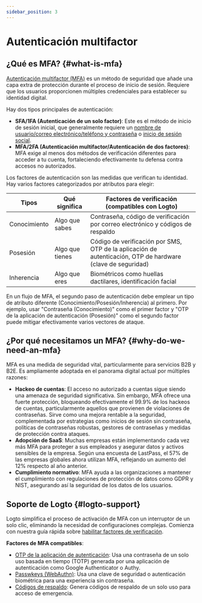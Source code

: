 ```yaml
---
sidebar_position: 3
---
```


# Autenticación multifactor

## ¿Qué es MFA? \{#what-is-mfa}

[Autenticación multifactor (MFA)](https://auth.wiki/mfa) es un método de seguridad que añade una capa extra de protección durante el proceso de inicio de sesión. Requiere que los usuarios proporcionen múltiples credenciales para establecer su identidad digital.

Hay dos tipos principales de autenticación:

- **SFA/1FA (Autenticación de un solo factor)**: Este es el método de inicio de sesión inicial, que generalmente requiere un [nombre de usuario/correo electrónico/teléfono y contraseña](/end-user-flows/sign-up-and-sign-in/sign-in) o [inicio de sesión social](/end-user-flows/sign-up-and-sign-in/social-sign-in).
- **MFA/2FA (Autenticación multifactor/Autenticación de dos factores)**: MFA exige al menos dos métodos de verificación diferentes para acceder a tu cuenta, fortaleciendo efectivamente tu defensa contra accesos no autorizados.

Los factores de autenticación son las medidas que verifican tu identidad. Hay varios factores categorizados por atributos para elegir:

| Tipos        | Qué significa   | Factores de verificación (compatibles con Logto)                                                            |
| ------------ | --------------- | ----------------------------------------------------------------------------------------------------------- |
| Conocimiento | Algo que sabes  | Contraseña, código de verificación por correo electrónico y códigos de respaldo                             |
| Posesión     | Algo que tienes | Código de verificación por SMS, OTP de la aplicación de autenticación, OTP de hardware (clave de seguridad) |
| Inherencia   | Algo que eres   | Biométricos como huellas dactilares, identificación facial                                                  |

En un flujo de MFA, el segundo paso de autenticación debe emplear un tipo de atributo diferente (Conocimiento/Posesión/Inherencia) al primero. Por ejemplo, usar "Contraseña (Conocimiento)" como el primer factor y "OTP de la aplicación de autenticación (Posesión)" como el segundo factor puede mitigar efectivamente varios vectores de ataque.

## ¿Por qué necesitamos un MFA? \{#why-do-we-need-an-mfa}

MFA es una medida de seguridad vital, particularmente para servicios B2B y B2E. Es ampliamente adoptada en el panorama digital actual por múltiples razones:

- **Hackeo de cuentas**: El acceso no autorizado a cuentas sigue siendo una amenaza de seguridad significativa. Sin embargo, MFA ofrece una fuerte protección, bloqueando efectivamente el 99.9% de los hackeos de cuentas, particularmente aquellos que provienen de violaciones de contraseñas. Sirve como una mejora rentable a la seguridad, complementada por estrategias como inicios de sesión sin contraseña, políticas de contraseñas robustas, gestores de contraseñas y medidas de protección contra ataques.
- **Adopción de SaaS**: Muchas empresas están implementando cada vez más MFA para proteger a sus empleados y asegurar datos y activos sensibles de la empresa. Según una encuesta de LastPass, el 57% de las empresas globales ahora utilizan MFA, reflejando un aumento del 12% respecto al año anterior.
- **Cumplimiento normativo**: MFA ayuda a las organizaciones a mantener el cumplimiento con regulaciones de protección de datos como GDPR y NIST, asegurando así la seguridad de los datos de los usuarios.

## Soporte de Logto \{#logto-support}

Logto simplifica el proceso de activación de MFA con un interruptor de un solo clic, eliminando la necesidad de configuraciones complejas. Comienza con nuestra guía rápida sobre [habilitar factores de verificación](/end-user-flows/mfa/configure-mfa).

**Factores de MFA compatibles**:

- [OTP de la aplicación de autenticación](/end-user-flows/mfa/authenticator-app-otp): Usa una contraseña de un solo uso basada en tiempo (TOTP) generada por una aplicación de autenticación como Google Authenticator o Authy.
- [Passwkeys (WebAuthn)](/end-user-flows/mfa/webauthn): Usa una clave de seguridad o autenticación biométrica para una experiencia sin contraseña.
- [Códigos de respaldo](/end-user-flows/mfa/backup-codes): Genera códigos de respaldo de un solo uso para acceso de emergencia.

